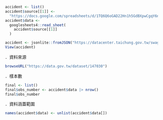 ```{r}
accident <- list()
accident$source[[1]] <- 
  "https://docs.google.com/spreadsheets/d/1TQ6Q6oGAD22Hn1h5GdBXpwCgqY6nWPolQYhjU3LxmNA/edit#gid=5363246860"
accident$data <-
  googlesheets4::read_sheet(
    accident$source[[1]]  
  )
```


```{r}
accident <- jsonlite::fromJSON("https://datacenter.taichung.gov.tw/swagger/OpenData/a532cf27-39b7-4c22-8b3c-8413b3e59dc7")
View(accident)
```

．資料來源

```{r}
browseURL("https://data.gov.tw/dataset/147030")
```

．樣本數

```{r}
final <- list()
final$obs_number <- accident$data |> nrow()
final$obs_number
```

．資料涵蓋範圍

```{r}
names(accident$data) <- unlist(accident$data[])
```
